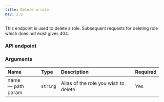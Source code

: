 ```yaml
---
title: Delete a role
nav: 3.8
---
```


This endpoint is used to delete a role. Subsequent requests for deleting role which does not exist gives 404.

### API endpoint

<DeleteRequest title="https://api.100ms.live/v2/templates/<template_id>/roles/<role_name>" />

### Arguments

| Name                    | Type     | Description                           | Required |
| :---------------------- | :------- | :------------------------------------ | :------- |
| name <br/> — path param | `string` | Alias of the role you wish to delete. | Yes      |
